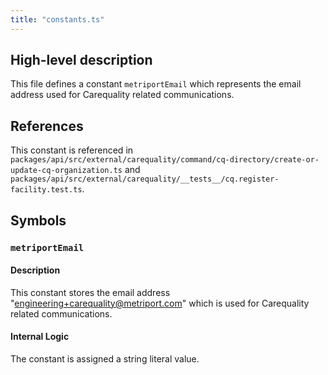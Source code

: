 ```yaml
---
title: "constants.ts"
---
```


## High-level description
This file defines a constant `metriportEmail` which represents the email address used for Carequality related communications.

## References
This constant is referenced in `packages/api/src/external/carequality/command/cq-directory/create-or-update-cq-organization.ts` and `packages/api/src/external/carequality/__tests__/cq.register-facility.test.ts`.

## Symbols

### `metriportEmail`
#### Description
This constant stores the email address "engineering+carequality@metriport.com" which is used for Carequality related communications.

#### Internal Logic
The constant is assigned a string literal value.
